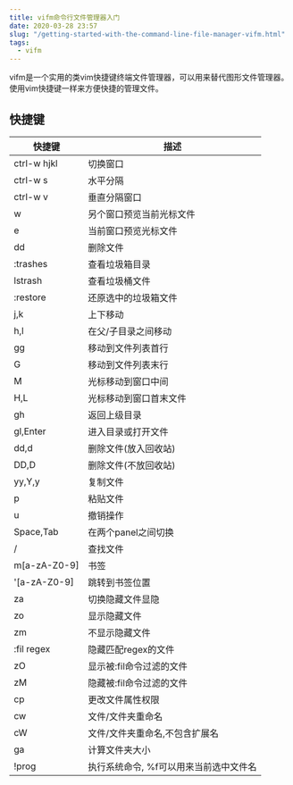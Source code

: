 ```yaml
---
title: vifm命令行文件管理器入门
date: 2020-03-28 23:57
slug: "/getting-started-with-the-command-line-file-manager-vifm.html"
tags:
  - vifm
---
```


vifm是一个实用的类vim快捷键终端文件管理器，可以用来替代图形文件管理器。使用vim快捷键一样来方便快捷的管理文件。


## 快捷键

快捷键  | 描述
-----  | -----------------
ctrl-w hjkl  | 切换窗口
ctrl-w s   | 水平分隔
ctrl-w v    |垂直分隔窗口
w  | 另个窗口预览当前光标文件
e | 当前窗口预览光标文件
dd | 删除文件
:trashes |查看垃圾箱目录
lstrash | 查看垃圾桶文件
:restore | 还原选中的垃圾箱文件
j,k  |    上下移动
h,l   |   在父/子目录之间移动
gg    |  移动到文件列表首行
G    |   移动到文件列表末行
M    |  光标移动到窗口中间
H,L   | 光标移动到窗口首末文件
gh    |  返回上级目录
gl,Enter  |   进入目录或打开文件
dd,d    |    删除文件(放入回收站)
DD,D  |  删除文件(不放回收站)
yy,Y,y   |  复制文件
p      |  粘贴文件
u      | 撤销操作
Space,Tab  |  在两个panel之间切换
/   |  查找文件
m[a-zA-Z0-9]  |    书签
'[a-zA-Z0-9]   | 跳转到书签位置
za  |    切换隐藏文件显隐
zo  | 显示隐藏文件
zm  | 不显示隐藏文件
:fil regex |  隐藏匹配regex的文件
zO  |  显示被:fil命令过滤的文件
zM   | 隐藏被:fil命令过滤的文件
cp   |   更改文件属性权限
cw   |  文件/文件夹重命名
cW   |  文件/文件夹重命名,不包含扩展名
ga   |   计算文件夹大小
!prog  |  执行系统命令, %f可以用来当前选中文件名

